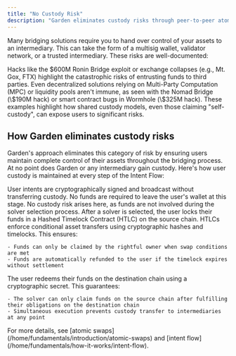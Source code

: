 ```yaml
---
title: "No Custody Risk"
description: "Garden eliminates custody risks through peer-to-peer atomic swaps"
---
```


Many bridging solutions require you to hand over control of your assets to an intermediary. This can take the form of a multisig wallet, validator network, or a trusted intermediary. These risks are well-documented:

<CardGroup cols={2}>
  <Card title="Centralized custody" icon="building-columns">
    Hacks like the $600M Ronin Bridge exploit or exchange collapses (e.g., Mt. Gox, FTX) highlight the catastrophic risks of entrusting funds to third parties.
  </Card>
  <Card title="Decentralized custody" icon="network-wired">
    Even decentralized solutions relying on Multi-Party Computation (MPC) or liquidity pools aren't immune, as seen with the Nomad Bridge (\$190M hack) or smart contract bugs in Wormhole (\$325M hack).
  </Card>
</CardGroup>

<Warning>
These examples highlight how shared custody models, even those claiming "self-custody", can expose users to significant risks.
</Warning>

## How Garden eliminates custody risks

Garden's approach eliminates this category of risk by ensuring users maintain complete control of their assets throughout the bridging process. At no point does Garden or any intermediary gain custody. Here's how user custody is maintained at every step of the Intent Flow:

<Steps>
  <Step title="Intent creation">
    User intents are cryptographically signed and broadcast without transferring custody. No funds are required to leave the user's wallet at this stage.
  </Step>
  
  <Step title="Solver auction">
    No custody risk arises here, as funds are not involved during the solver selection process.
  </Step>
  
  <Step title="Settlement">
    After a solver is selected, the user locks their funds in a Hashed Timelock Contract (HTLC) on the source chain. HTLCs enforce conditional asset transfers using cryptographic hashes and timelocks. This ensures:
    
    - Funds can only be claimed by the rightful owner when swap conditions are met
    - Funds are automatically refunded to the user if the timelock expires without settlement
  </Step>
  
  <Step title="Redemption">
    The user redeems their funds on the destination chain using a cryptographic secret. This guarantees:
    
    - The solver can only claim funds on the source chain after fulfilling their obligations on the destination chain
    - Simultaneous execution prevents custody transfer to intermediaries at any point
  </Step>
</Steps>

<Note>
For more details, see [atomic swaps](/home/fundamentals/introduction/atomic-swaps) and [intent flow](/home/fundamentals/how-it-works/intent-flow).
</Note> 
